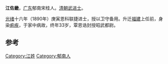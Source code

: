 {{unreferenced|time=2013-11-22T03:12:03+00:00}}
'''江佐畿'''，[[广东|广东]]郁南宋桂人。[[清朝|清朝]][[武进士|武进士]]。 

[[光绪|光绪]]十六年（1890年）庚寅恩科联捷进士，授以卫守备用。升迁[[福建|福建]]上任前，身染[[痢疾|痢疾]]，于家中病故，终年33岁，覃恩诰封授昭武都尉。

==参考==
{{reflist}}
{{清朝人物小作品}}
{{光緒十六年庚寅恩科武殿試金榜}}
{{DEFAULTSORT:Jiang江}}
[[Category:江姓|Category:江姓]]
[[Category:郁南人|Category:郁南人]]